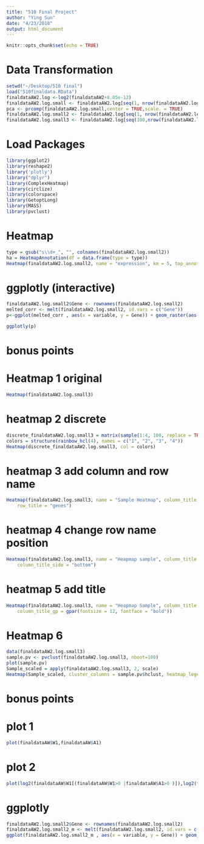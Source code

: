 ```yaml
---
title: "510 Final Project"
author: "Ying Sun"
date: "4/23/2018"
output: html_document
---
```


```r
knitr::opts_chunk$set(echo = TRUE)
```

# Data Transformation
```r
setwd("~/Desktop/510 final")
load("510finaldata.RData")
finaldataAW2.log <-log2(finaldataAW2+8.05e-12)
finaldataAW2.log.small <- finaldataAW2.log[seq(1, nrow(finaldataAW2.log), 20), ]
pca <- prcomp(finaldataAW2.log.small,center = TRUE,scale. = TRUE)
finaldataAW2.log.small2 <- finaldataAW2.log[seq(1, nrow(finaldataAW2.log), 1000), ]
finaldataAW2.log.small3 <- finaldataAW2.log[seq(100,nrow(finaldataAW2.log),2000),]
```

# Load Packages 
```r
library(ggplot2)
library(reshape2)
library('plotly')
library("dplyr")
library(ComplexHeatmap)
library(circlize)
library(colorspace)
library(GetoptLong)
library(MASS)
library(pvclust)
```


# Heatmap
```r
type = gsub("s\\d+_", "", colnames(finaldataAW2.log.small2))
ha = HeatmapAnnotation(df = data.frame(type = type))
Heatmap(finaldataAW2.log.small2, name = "expression", km = 5, top_annotation = ha, top_annotation_height = unit(4, "mm"), show_row_names = FALSE, show_column_names = FALSE)
```



# ggplotly (interactive)
```r
finaldataAW2.log.small2$Gene <- rownames(finaldataAW2.log.small2)
melted_corr <- melt(finaldataAW2.log.small2, id.vars = c("Gene"))
p<-ggplot(melted_corr , aes(x = variable, y = Gene)) + geom_raster(aes(fill = value)) + scale_fill_gradient2(low="navy", mid="white", high="red", midpoint=0.5) + theme( plot.title = element_blank(),axis.text.x = element_blank(), axis.text.y = element_blank(), axis.title.y = element_blank(), axis.title.x = element_blank())

ggplotly(p)
```

# bonus points
# Heatmap 1 original  
```r
Heatmap(finaldataAW2.log.small3)
```
# heatmap 2 discrete 
```r
discrete_finaldataAW2.log.small3 = matrix(sample(1:4, 100, replace = TRUE), 10, 10)
colors = structure(rainbow_hcl(4), names = c("1", "2", "3", "4"))
Heatmap(discrete_finaldataAW2.log.small3, col = colors)
```

# heatmap 3 add column and row name
```r
Heatmap(finaldataAW2.log.small3, name = "Sample Heatmap", column_title = "patients", 
    row_title = "genes")
```

# heatmap 4 change row name position
```r
Heatmap(finaldataAW2.log.small3, name = "Heapmap sample", column_title = "patients", row_title = "genes", 
    column_title_side = "bottom")
```

# heatmap 5 add title
```r
Heatmap(finaldataAW2.log.small3, name = "Heapmap Sample", column_title = "Gene Expression of Liver Hepatocellular Carcinoma in Asian and White People", 
    column_title_gp = gpar(fontsize = 12, fontface = "bold"))
```

# Heatmap 6
```r
data(finaldataAW2.log.small3)
sample.pv <- pvclust(finaldataAW2.log.small3, nboot=100)
plot(sample.pv)
Sample_scaled = apply(finaldataAW2.log.small3, 2, scale)
Heatmap(Sample_scaled, cluster_columns = sample.pv$hclust, heatmap_legend_param = list(title = "expression"))
```


# bonus points
# plot 1
```r
plot(finaldataAW$W1,finaldataAW$A1)
```

# plot 2
```r
plot(log2(finaldataAW$W1[(finaldataAW$W1>0 |finaldataAW$A1>0 )]),log2(finaldataAW$A1[(finaldataAW$W1>0 |finaldataAW$A1>0 )]))
```

# ggplotly 
```r
finaldataAW2.log.small2$Gene <- rownames(finaldataAW2.log.small2)
finaldataAW2.log.small2_m <- melt(finaldataAW2.log.small2, id.vars = c("Gene"))
ggplot(finaldataAW2.log.small2_m , aes(x = variable, y = Gene)) + geom_raster(aes(fill = value))
```


